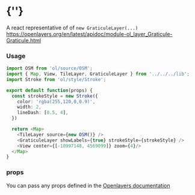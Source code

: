  
<Meta of={GraticuleLayerStories} />
 
# {'<GraticuleLayer />'}
 
A react representative of of `new GraticuleLayer(...)`  
https://openlayers.org/en/latest/apidoc/module-ol_layer_Graticule-Graticule.html
<Story of={GraticuleLayerStories.Primary} />

### Usage
```typescript
import OSM from 'ol/source/OSM';
import { Map, View, TileLayer, GraticuleLayer } from '../../../lib';
import Stroke from 'ol/style/Stroke';

export default function(props) {
  const strokeStyle = new Stroke({
    color: 'rgba(255,120,0,0.9)',
    width: 2,
    lineDash: [0.5, 4],
  })

  return <Map>
    <TileLayer source={new OSM()} />
    <GraticuleLayer showLabels={true} strokeStyle={strokeStyle} />
    <View center={[-10997148, 4569099]} zoom={4}/>
  </Map>
}
```

### props

You can pass any props defined in the 
[Openlayers documentation](https://openlayers.org/en/latest/apidoc/module-ol_layer_Graticule-Graticule.html)
